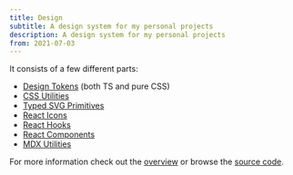 ```yaml
---
title: Design
subtitle: A design system for my personal projects
description: A design system for my personal projects
from: 2021-07-03
---
```


It consists of a few different parts:

-   [Design Tokens](https://github.com/nico-bachner/v3/blob/main/packages/design-tokens) (both TS and pure CSS)
-   [CSS Utilities](https://github.com/nico-bachner/v3/blob/main/packages/css)
-   [Typed SVG Primitives](https://github.com/nico-bachner/v3/blob/main/packages/react-svg)
-   [React Icons](https://github.com/nico-bachner/v3/blob/main/packages/icons-react)
-   [React Hooks](https://github.com/nico-bachner/v3/blob/main/packages/react-hooks)
-   [React Components](https://github.com/nico-bachner/v3/blob/main/packages/components-react)
-   [MDX Utilities](https://github.com/nico-bachner/v3/blob/main/packages/react-svg)

For more information check out the [overview](/design) or browse the [source code](https://github.com/nico-bachner/v3/tree/main/packages).
